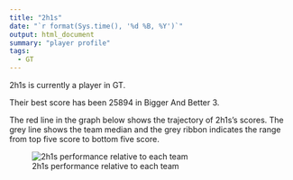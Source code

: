 ```yaml
---
title: "2h1s"
date: "`r format(Sys.time(), '%d %B, %Y')`"
output: html_document
summary: "player profile"
tags:
  - GT
---
```


2h1s is currently a player in GT.

Their best score has been 25894 in Bigger And Better 3.

The red line in the graph below shows the trajectory of 2h1s's scores. The grey line shows the team median and the grey ribbon indicates the range from top five score to bottom five score.

![2h1s performance relative to each team](2h1s.jpg)
